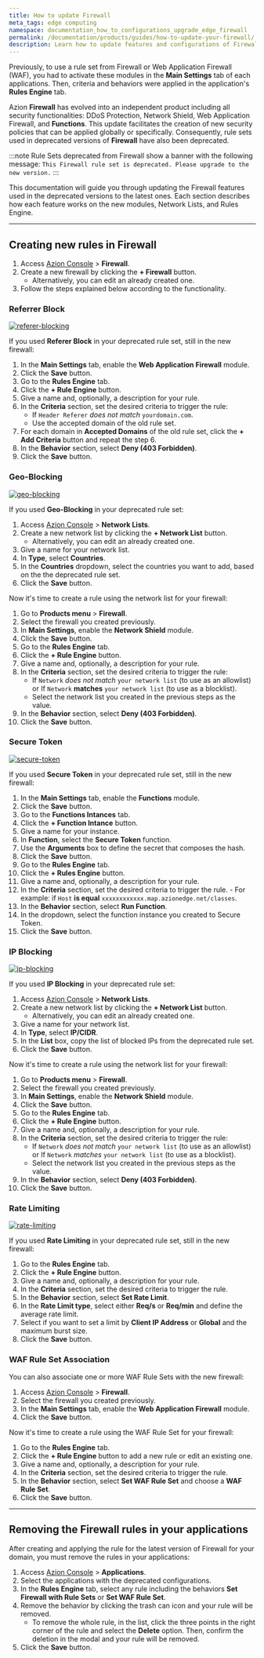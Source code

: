 ```yaml
---
title: How to update Firewall
meta_tags: edge computing
namespace: documentation_how_to_configurations_upgrade_edge_firewall
permalink: /documentation/products/guides/how-to-update-your-firewall/
description: Learn how to update features and configurations of Firewall.
---
```





Previously, to use a rule set from Firewall or Web Application Firewall (WAF), you had to activate these modules in the **Main Settings** tab of each applications. Then, criteria and behaviors were applied in the application's **Rules Engine** tab.

Azion **Firewall** has evolved into an independent product including all security functionalities: DDoS Protection, Network Shield, Web Application Firewall, and **Functions**. This update facilitates the creation of new security policies that can be applied globally or specifically. Consequently, rule sets used in deprecated versions of **Firewall** have also been deprecated.

:::note
Rule Sets deprecated from Firewall show a banner with the following message: `This Firewall rule set is deprecated. Please upgrade to the new version.`
:::

This documentation will guide you through updating the Firewall features used in the deprecated versions to the latest ones. Each section describes how each feature works on the new modules, Network Lists, and Rules Engine.

<LinkButton link="/en/documentation/products/secure/edge-firewall/" label="Go to Firewall reference" severity="secondary" />

---

## Creating new rules in Firewall

1. Access [Azion Console](/en/documentation/products/guides/how-to-access-azion-console/) > **Firewall**.
2. Create a new firewall by clicking the **+ Firewall** button.
    - Alternatively, you can edit an already created one.
3. Follow the steps explained below according to the functionality.


### Referrer Block

[![referer-blocking](/assets/docs/images/update-edge-firewall/referer-blocking.jpg)](/assets/docs/images/update-edge-firewall/referer-blocking.jpg)

If you used **Referer Block** in your deprecated rule set, still in the new firewall:

1. In the **Main Settings** tab, enable the **Web Application Firewall** module.
2. Click the **Save** button.
3. Go to the **Rules Engine** tab.
4. Click the **+ Rule Engine** button.
5. Give a name and, optionally, a description for your rule.
6. In the **Criteria** section, set the desired criteria to trigger the rule:
    - If `Header Referer` *does not match* `yourdomain.com`.
    - Use the accepted domain of the old rule set.
7. For each domain in **Accepted Domains** of the old rule set, click the **+ Add Criteria** button and repeat the step 6.
8. In the **Behavior** section, select **Deny (403 Forbidden)**.
9. Click the **Save** button.

### Geo-Blocking

[![geo-blocking](/assets/docs/images/update-edge-firewall/geo-blocking.jpg)](/assets/docs/images/update-edge-firewall/geo-blocking.jpg)

If you used **Geo-Blocking** in your deprecated rule set:

1. Access [Azion Console](/en/documentation/products/guides/how-to-access-azion-console/) > **Network Lists**.
2. Create a new network list by clicking the **+ Network List** button.
    - Alternatively, you can edit an already created one.
3. Give a name for your network list.
4. In **Type**, select **Countries**.
5. In the **Countries** dropdown, select the countries you want to add, based on the the deprecated rule set.
6. Click the **Save** button.

Now it's time to create a rule using the network list for your firewall:

1. Go to **Products menu** > **Firewall**.
2. Select the firewall you created previously. 
3. In **Main Settings**, enable the **Network Shield** module.
4. Click the **Save** button.
5. Go to the **Rules Engine** tab.
6. Click the **+ Rule Engine** button.
7. Give a name and, optionally, a description for your rule.
8. In the **Criteria** section, set the desired criteria to trigger the rule:
    - If `Network` *does not match* `your network list` (to use as an allowlist) or If `Network` **matches** `your network list` (to use as a blocklist).
    - Select the network list you created in the previous steps as the value.
9. In the **Behavior** section, select **Deny (403 Forbidden)**.
10. Click the **Save** button.

### Secure Token

[![secure-token](/assets/docs/images/update-edge-firewall/secure-token.jpg)](/assets/docs/images/update-edge-firewall/secure-token.jpg)

If you used **Secure Token** in your deprecated rule set, still in the new firewall:

1. In the **Main Settings** tab, enable the **Functions** module.
2. Click the **Save** button.
3. Go to the **Functions Intances** tab.
4. Click the **+ Function Intance** button.
5. Give a name for your instance.
6. In **Function**, select the **Secure Token** function.
7. Use the **Arguments** box to define the secret that composes the hash.
8. Click the **Save** button.
9. Go to the **Rules Engine** tab.
10. Click the **+ Rules Engine** button.
11. Give a name and, optionally, a description for your rule.
12.  In the **Criteria** section, set the desired criteria to trigger the rule.
    - For example: if `Host` **is equal** `xxxxxxxxxxxx.map.azionedge.net/classes`.
13. In the **Behavior** section, select **Run Function**.
14. In the dropdown, select the function instance you created to Secure Token.
15. Click the **Save** button.

### IP Blocking

[![ip-blocking](/assets/docs/images/update-edge-firewall/ip-blocking.jpg)](/assets/docs/images/update-edge-firewall/ip-blocking.jpg)

If you used **IP Blocking** in your deprecated rule set:

1. Access [Azion Console](/en/documentation/products/guides/how-to-access-azion-console/) > **Network Lists**.
2. Create a new network list by clicking the **+ Network List** button.
    - Alternatively, you can edit an already created one.
3. Give a name for your network list.
4. In **Type**, select **IP/CIDR**.
5. In the **List** box, copy the list of blocked IPs from the deprecated rule set.
6. Click the **Save** button.

Now it's time to create a rule using the network list for your firewall:

1. Go to **Products menu** > **Firewall**.
2. Select the firewall you created previously. 
3. In **Main Settings**, enable the **Network Shield** module.
4. Click the **Save** button.
5. Go to the **Rules Engine** tab.
6. Click the **+ Rule Engine** button.
7. Give a name and, optionally, a description for your rule.
8. In the **Criteria** section, set the desired criteria to trigger the rule:
    - If `Network` *does not match* `your network list` (to use as an allowlist) or If `Network` *matches* `your network list` (to use as a blocklist).
    - Select the network list you created in the previous steps as the value.
9. In the **Behavior** section, select **Deny (403 Forbidden)**.
10. Click the **Save** button.

### Rate Limiting

[![rate-limiting](/assets/docs/images/update-edge-firewall/rate-limiting.jpg)](/assets/docs/images/update-edge-firewall/rate-limiting.jpg)

If you used **Rate Limiting** in your deprecated rule set, still in the new firewall:

1. Go to the **Rules Engine** tab.
2. Click the **+ Rule Engine** button.
3. Give a name and, optionally, a description for your rule.
4. In the **Criteria** section, set the desired criteria to trigger the rule.
5. In the **Behavior** section, select **Set Rate Limit**.
6. In the **Rate Limit type**, select either **Req/s** or **Req/min** and define the average rate limit.
7. Select if you want to set a limit by **Client IP Address** or **Global** and the maximum burst size.
8. Click the **Save** button.

### WAF Rule Set Association

You can also associate one or more WAF Rule Sets with the new firewall: 

1. Access [Azion Console](/en/documentation/products/guides/how-to-access-azion-console/) > **Firewall**.
2. Select the firewall you created previously. 
3. In the **Main Settings** tab, enable the **Web Application Firewall** module.
4. Click the **Save** button.

Now it's time to create a rule using the WAF Rule Set for your firewall:

1. Go to the **Rules Engine** tab.
2. Click the **+ Rule Engine** button to add a new rule or edit an existing one.
3. Give a name and, optionally, a description for your rule.
4. In the **Criteria** section, set the desired criteria to trigger the rule.
5. In the **Behavior** section, select **Set WAF Rule Set** and choose a **WAF Rule Set**.
6. Click the **Save** button.

---

## Removing the Firewall rules in your applications

After creating and applying the rule for the latest version of Firewall for your domain, you must remove the rules in your applications:

1. Access [Azion Console](/en/documentation/products/guides/how-to-access-azion-console/) > **Applications**.
2. Select the applications with the deprecated configurations.
3. In the **Rules Engine** tab, select any rule including the behaviors **Set Firewall with Rule Sets** or **Set WAF Rule Set**.
4. Remove the behavior by clicking the trash can icon and your rule will be removed.
    - To remove the whole rule, in the list, click the three points in the right corner of the rule and select the **Delete** option. Then, confirm the deletion in the modal and your rule will be removed.
5. Click the **Save** button.